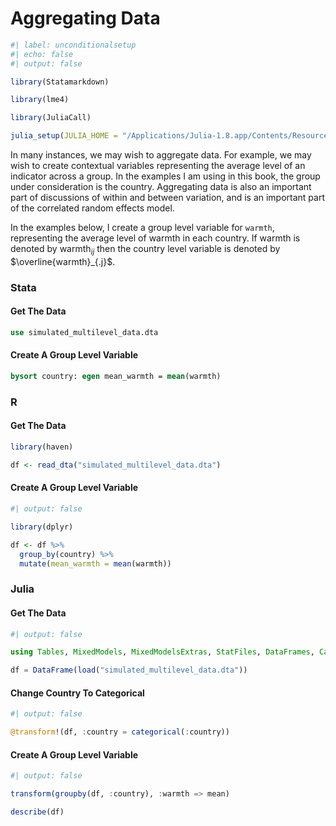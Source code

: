 # Aggregating Data

```r
#| label: unconditionalsetup
#| echo: false
#| output: false

library(Statamarkdown)

library(lme4) 

library(JuliaCall)

julia_setup(JULIA_HOME = "/Applications/Julia-1.8.app/Contents/Resources/julia/bin")

```

In many instances, we may wish to aggregate data. For example, we may wish to create contextual variables representing the average level of an indicator across a group. In the examples I am using in this book, the group under consideration is the country. Aggregating data is also an important part of discussions of within and between variation, and is an important part of the correlated random effects model.

In the examples below, I create a group level variable for `warmth`, representing the average level of warmth in each country. If warmth is denoted by $\text{warmth}_{ij}$ then the country level variable is denoted by $\overline{warmth}_{.j}$.

::: {.panel-tabset group="language"}

### Stata

#### Get The Data

```stata

use simulated_multilevel_data.dta

```

#### Create A Group Level Variable

```stata

bysort country: egen mean_warmth = mean(warmth)

```

### R

#### Get The Data

```r

library(haven)

df <- read_dta("simulated_multilevel_data.dta")

```

#### Create A Group Level Variable

```r
#| output: false

library(dplyr) 

df <- df %>% 
  group_by(country) %>%
  mutate(mean_warmth = mean(warmth))

```

### Julia

#### Get The Data

```julia
#| output: false

using Tables, MixedModels, MixedModelsExtras, StatFiles, DataFrames, CategoricalArrays, DataFramesMeta

df = DataFrame(load("simulated_multilevel_data.dta"))

```

#### Change Country To Categorical

```julia
#| output: false

@transform!(df, :country = categorical(:country))

```

#### Create A Group Level Variable

```julia
#| output: false

transform(groupby(df, :country), :warmth => mean)

```

```julia

describe(df)

```

:::



